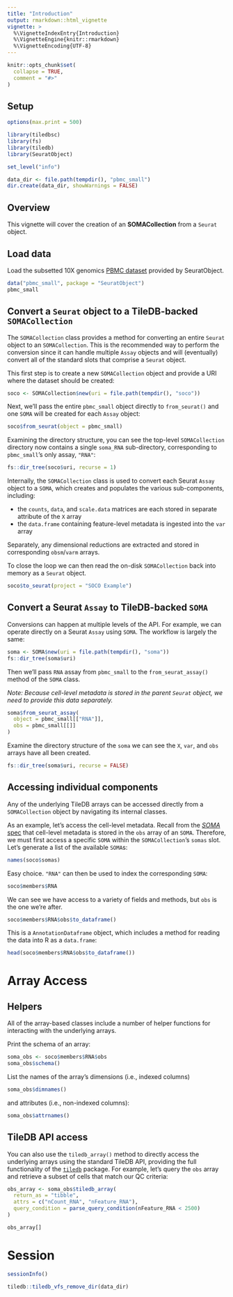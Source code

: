 ```yaml
---
title: "Introduction"
output: rmarkdown::html_vignette
vignette: >
  %\VignetteIndexEntry{Introduction}
  %\VignetteEngine{knitr::rmarkdown}
  %\VignetteEncoding{UTF-8}
---
```


```r
knitr::opts_chunk$set(
  collapse = TRUE,
  comment = "#>"
)
```

## Setup

```r
options(max.print = 500)

library(tiledbsc)
library(fs)
library(tiledb)
library(SeuratObject)

set_level("info")

data_dir <- file.path(tempdir(), "pbmc_small")
dir.create(data_dir, showWarnings = FALSE)
```

## Overview

This vignette will cover the creation of an **SOMACollection** from a `Seurat` object.

## Load data

Load the subsetted 10X genomics [PBMC dataset](https://mojaveazure.github.io/seurat-object/reference/pbmc_small.html) provided by SeuratObject.

```r
data("pbmc_small", package = "SeuratObject")
pbmc_small
```

## Convert a `Seurat` object to a TileDB-backed `SOMACollection`

The `SOMACollection` class provides a method for converting an entire `Seurat` object to an `SOMACollection`. This is the recommended way to perform the conversion since it can handle multiple `Assay` objects and will (eventually) convert all of the standard slots that comprise a `Seurat` object.

This first step is to create a new `SOMACollection` object and provide a URI where the dataset should be created:

```r
soco <- SOMACollection$new(uri = file.path(tempdir(), "soco"))
```

Next, we'll pass the entire `pbmc_small` object directly to `from_seurat()` and one `SOMA` will be created for each `Assay` object:

```r
soco$from_seurat(object = pbmc_small)
```

Examining the directory structure, you can see the top-level `SOMACollection` directory now contains a single `soma_RNA` sub-directory, corresponding to `pbmc_small`'s only assay, `"RNA"`:

```r
fs::dir_tree(soco$uri, recurse = 1)
```

Internally, the `SOMACollection` class is used to convert each Seurat `Assay` object to a `SOMA`, which creates and populates the various sub-components, including:

- the `counts`, `data`, and `scale.data` matrices are each stored in separate attribute of the `X` array
- the `data.frame` containing feature-level metadata is ingested into the `var` array

Separately, any dimensional reductions are extracted and stored in corresponding `obsm`/`varm` arrays.


To close the loop we can then read the on-disk `SOMACollection` back into memory as a `Seurat` object.

```r
soco$to_seurat(project = "SOCO Example")
```


## Convert a Seurat `Assay` to TileDB-backed `SOMA`

Conversions can happen at multiple levels of the API. For example, we can operate directly on a Seurat `Assay` using `SOMA`. The workflow is largely the same:


```r
soma <- SOMA$new(uri = file.path(tempdir(), "soma"))
fs::dir_tree(soma$uri)
```

Then we'll pass `RNA` assay from `pbmc_small` to the `from_seurat_assay()` method of the `SOMA` class.

*Note: Because cell-level metadata is stored in the parent `Seurat` object, we need to provide this data separately.*

```r
soma$from_seurat_assay(
  object = pbmc_small[["RNA"]],
  obs = pbmc_small[[]]
)
```

Examine the directory structure of the `soma` we can see the `X`, `var`, and `obs` arrays have all been created.

```r
fs::dir_tree(soma$uri, recurse = FALSE)
```

## Accessing individual components

Any of the underlying TileDB arrays can be accessed directly from a `SOMACollection` object by navigating its internal classes.

As an example, let's access the cell-level metadata. Recall from the [*SOMA* spec][soma-spec] that cell-level metadata is stored in the `obs` array of an `SOMA`. Therefore, we must first access a specific `SOMA` within the `SOMACollection`'s `somas` slot. Let's generate a list of the available `SOMA`s:

```r
names(soco$somas)
```

Easy choice. `"RNA"` can then be used to index the corresponding `SOMA`:


```r
soco$members$RNA
```

We can see we have access to a variety of fields and methods, but `obs` is the one we're after.

```r
soco$members$RNA$obs$to_dataframe()
```

This is a `AnnotationDataframe` object, which includes a method for reading the data into R as a `data.frame`:


```r
head(soco$members$RNA$obs$to_dataframe())
```


# Array Access

## Helpers

All of the array-based classes include a number of helper functions for interacting with the underlying arrays.

Print the schema of an array:

```r
soma_obs <- soco$members$RNA$obs
soma_obs$schema()
```

List the names of the array's dimensions (i.e., indexed columns)

```r
soma_obs$dimnames()
```

and attributes (i.e., non-indexed columns):

```r
soma_obs$attrnames()
```

## TileDB API access

You can also use the `tiledb_array()` method to directly access the underlying arrays using the standard TileDB API, providing the full functionality of the [`tiledb`][tiledb-r] package. For example, let's query the `obs` array and  retrieve a subset of cells that match our QC criteria:

```r
obs_array <- soma_obs$tiledb_array(
  return_as = "tibble",
  attrs = c("nCount_RNA", "nFeature_RNA"),
  query_condition = parse_query_condition(nFeature_RNA < 2500)
)

obs_array[]
```


# Session

```r
sessionInfo()
```

```r
tiledb::tiledb_vfs_remove_dir(data_dir)
```

<!-- links -->
[tiledb-r]: https://tiledb-inc.github.io/TileDB-R/
[soma-spec]: https://github.com/single-cell-data/soma
